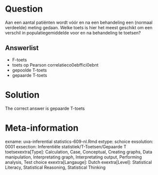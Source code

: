 Question
========

Aan een aantal patiënten wordt vóór en na een behandeling een (normaal verdeelde) meting gedaan. Welke toets is hier het meest geschikt om een verschil in populatiegemiddelde voor en na behandeling te toetsen? 

Answerlist
----------
* F-toets
* toets op Pearson correlatieco\u00ebffici\u00ebnt
* gepoolde T-toets
* gepaarde T-toets

Solution
========

The correct answer is  gepaarde T-toets 

Meta-information
================
exname: uva-inferential statistics-609-nl.Rmd 
extype: schoice 
exsolution: 0001 
exsection: Inferentiële statistiek/T-Toetsen/Gepaarde T toetsexextra[Type]: Calculation, Case, Conceptual, Creating graphs, Data manipulation, Interpretating graph, Interpretating output, Performing analysis, Test choice 
exextra[Langauge]: Dutch 
exextra[Level]: Statistical Literacy, Statistical Reasoning, Statistical Thinking 

